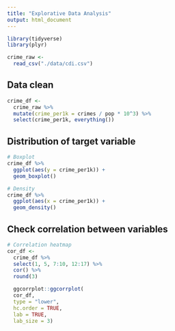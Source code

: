 ```yaml
---
title: "Explorative Data Analysis"
output: html_document
---
```


```r
library(tidyverse)
library(plyr)
```

```r
crime_raw <- 
  read_csv("./data/cdi.csv")
```

## Data clean
```r
crime_df <- 
  crime_raw %>% 
  mutate(crime_per1k = crimes / pop * 10^3) %>% 
  select(crime_per1k, everything())
```

## Distribution of target variable
```r
# Boxplot
crime_df %>% 
  ggplot(aes(y = crime_per1k)) + 
  geom_boxplot()

# Density
crime_df %>% 
  ggplot(aes(x = crime_per1k)) + 
  geom_density()
```

## Check correlation between variables
```r
# Correlation heatmap
cor_df <- 
  crime_df %>% 
  select(1, 5, 7:10, 12:17) %>% 
  cor() %>% 
  round(3)

  ggcorrplot::ggcorrplot(
  cor_df,
  type = "lower",
  hc.order = TRUE,
  lab = TRUE,
  lab_size = 3)
```

